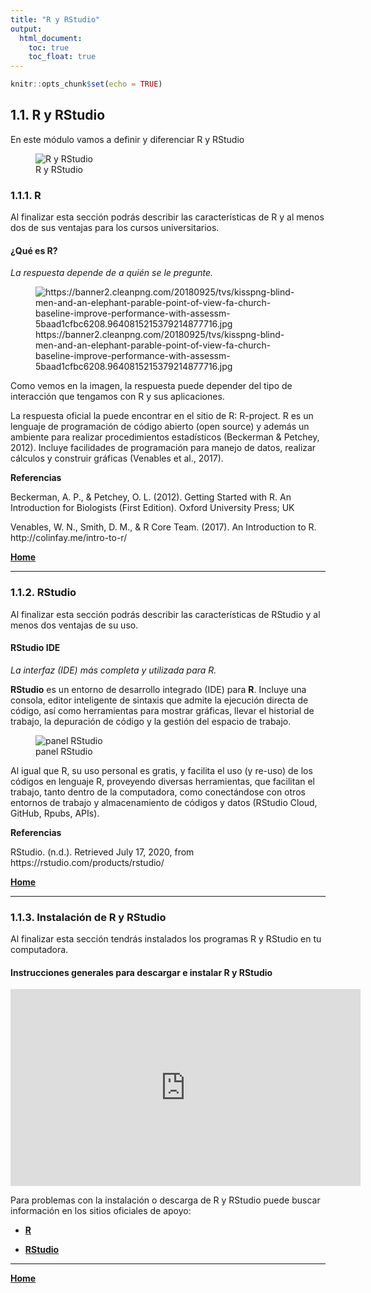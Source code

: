 ```yaml
---
title: "R y RStudio"
output:
  html_document:
    toc: true
    toc_float: true
---
```


```r
knitr::opts_chunk$set(echo = TRUE)
```

## 1.1. R y RStudio
En este módulo vamos a definir y diferenciar R y RStudio

![R y RStudio](media/RRStudio.png)

### 1.1.1. R
Al finalizar esta sección podrás describir las características de R y al menos dos de sus ventajas para los cursos universitarios.

#### ¿Qué es R?
_La respuesta depende de a quién se le pregunte._

![https://banner2.cleanpng.com/20180925/tvs/kisspng-blind-men-and-an-elephant-parable-point-of-view-fa-church-baseline-improve-performance-with-assessm-5baad1cfbc6208.9640815215379214877716.jpg](media/elephant.jpg)


Como vemos en la imagen, la respuesta puede depender del tipo de interacción que tengamos con R y sus aplicaciones.

La respuesta oficial la puede encontrar en el sitio de R: R-project.  R es un lenguaje de programación de código abierto (open source) y además un ambiente para realizar procedimientos estadísticos (Beckerman & Petchey, 2012).  Incluye facilidades de programación para manejo de datos, realizar cálculos y construir gráficas (Venables et al., 2017).  



__Referencias__

Beckerman, A. P., & Petchey, O. L. (2012). Getting Started with R.  An Introduction for Biologists (First Edition). Oxford University Press; UK

Venables, W. N., Smith, D. M., & R Core Team. (2017). An Introduction to R. http://colinfay.me/intro-to-r/

[  __Home__](https://dsfernandez.github.io/tallerRbasico/index.html)

*** 

### 1.1.2. RStudio
Al finalizar esta sección podrás describir las características de RStudio y al menos dos ventajas de su uso.

#### RStudio IDE
_La interfaz (IDE) más completa y utilizada para R._

__RStudio__ es un entorno de desarrollo integrado (IDE) para __R__. Incluye una consola, editor inteligente de sintaxis que admite la ejecución directa de código, así como herramientas para mostrar gráficas, llevar el historial de trabajo, la depuración de código y la gestión del espacio de trabajo.

![panel RStudio](media/RStudio.png)

Al igual que R, su uso personal es gratis, y facilita el uso (y re-uso) de los códigos en lenguaje R, proveyendo diversas herramientas, que facilitan el trabajo, tanto dentro de la computadora, como conectándose con otros entornos de trabajo y almacenamiento de códigos y datos (RStudio Cloud, GitHub, Rpubs, APIs).

__Referencias__

RStudio. (n.d.). Retrieved July 17, 2020, from https://rstudio.com/products/rstudio/

[  __Home__](https://dsfernandez.github.io/tallerRbasico/index.html)

***  

### 1.1.3. Instalación de R y RStudio
Al finalizar esta sección tendrás instalados los programas R y RStudio en tu computadora.

#### Instrucciones generales para descargar e instalar R y RStudio

<iframe width="560" height="315" src="https://www.youtube.com/embed/-sryC9wgHvU" frameborder="0" allow="accelerometer; autoplay; encrypted-media; gyroscope; picture-in-picture" allowfullscreen></iframe>

Para problemas con la instalación o descarga de R y RStudio puede buscar información en los sitios oficiales de apoyo:  

* [ __R__ ](https://cran.r-project.org/faqs.html)  

* [ __RStudio__ ](https://rstudio.com/products/rstudio/download/)

*** 

[  __Home__](https://dsfernandez.github.io/tallerRbasico/index.html)


